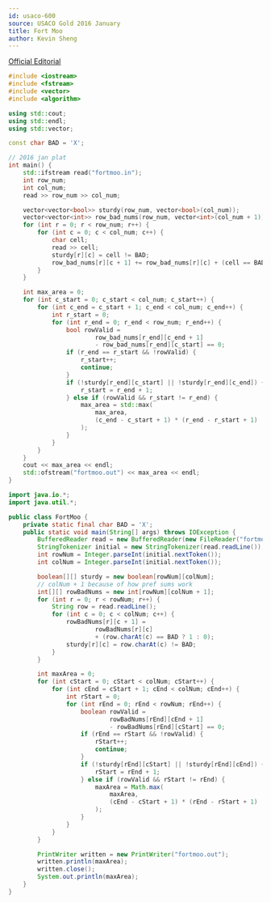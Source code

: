 ```yaml
---
id: usaco-600
source: USACO Gold 2016 January
title: Fort Moo
author: Kevin Sheng
---
```


[Official Editorial](http://www.usaco.org/current/data/sol_fortmoo_platinum_jan16.html)

<LanguageSection>

<CPPSection>

```cpp
#include <iostream>
#include <fstream>
#include <vector>
#include <algorithm>

using std::cout;
using std::endl;
using std::vector;

const char BAD = 'X';

// 2016 jan plat
int main() {
	std::ifstream read("fortmoo.in");
	int row_num;
	int col_num;
	read >> row_num >> col_num;

	vector<vector<bool>> sturdy(row_num, vector<bool>(col_num));
	vector<vector<int>> row_bad_nums(row_num, vector<int>(col_num + 1));
	for (int r = 0; r < row_num; r++) {
		for (int c = 0; c < col_num; c++) {
			char cell;
			read >> cell;
			sturdy[r][c] = cell != BAD;
			row_bad_nums[r][c + 1] += row_bad_nums[r][c] + (cell == BAD);
		}
	}

	int max_area = 0;
	for (int c_start = 0; c_start < col_num; c_start++) {
		for (int c_end = c_start + 1; c_end < col_num; c_end++) {
			int r_start = 0;
			for (int r_end = 0; r_end < row_num; r_end++) {
				bool rowValid =
						row_bad_nums[r_end][c_end + 1]
						- row_bad_nums[r_end][c_start] == 0;
				if (r_end == r_start && !rowValid) {
					r_start++;
					continue;
				}
				if (!sturdy[r_end][c_start] || !sturdy[r_end][c_end]) {
					r_start = r_end + 1;
				} else if (rowValid && r_start != r_end) {
					max_area = std::max(
						max_area,
						(c_end - c_start + 1) * (r_end - r_start + 1)
					);
				}
			}
		}
	}
	cout << max_area << endl;
	std::ofstream("fortmoo.out") << max_area << endl;
}
```

</CPPSection>

<JavaSection>

```java
import java.io.*;
import java.util.*;

public class FortMoo {
	private static final char BAD = 'X';
	public static void main(String[] args) throws IOException {
		BufferedReader read = new BufferedReader(new FileReader("fortmoo.in"));
		StringTokenizer initial = new StringTokenizer(read.readLine());
		int rowNum = Integer.parseInt(initial.nextToken());
		int colNum = Integer.parseInt(initial.nextToken());

		boolean[][] sturdy = new boolean[rowNum][colNum];
		// colNum + 1 because of how pref sums work
		int[][] rowBadNums = new int[rowNum][colNum + 1];
		for (int r = 0; r < rowNum; r++) {
			String row = read.readLine();
			for (int c = 0; c < colNum; c++) {
				rowBadNums[r][c + 1] =
						rowBadNums[r][c]
						+ (row.charAt(c) == BAD ? 1 : 0);
				sturdy[r][c] = row.charAt(c) != BAD;
			}
		}

		int maxArea = 0;
		for (int cStart = 0; cStart < colNum; cStart++) {
			for (int cEnd = cStart + 1; cEnd < colNum; cEnd++) {
				int rStart = 0;
				for (int rEnd = 0; rEnd < rowNum; rEnd++) {
					boolean rowValid =
							rowBadNums[rEnd][cEnd + 1]
							- rowBadNums[rEnd][cStart] == 0;
					if (rEnd == rStart && !rowValid) {
						rStart++;
						continue;
					}
					if (!sturdy[rEnd][cStart] || !sturdy[rEnd][cEnd]) {
						rStart = rEnd + 1;
					} else if (rowValid && rStart != rEnd) {
						maxArea = Math.max(
							maxArea,
							(cEnd - cStart + 1) * (rEnd - rStart + 1)
						);
					}
				}
			}
		}

		PrintWriter written = new PrintWriter("fortmoo.out");
		written.println(maxArea);
		written.close();
		System.out.println(maxArea);
	}
}
```

</JavaSection>

</LanguageSection>
